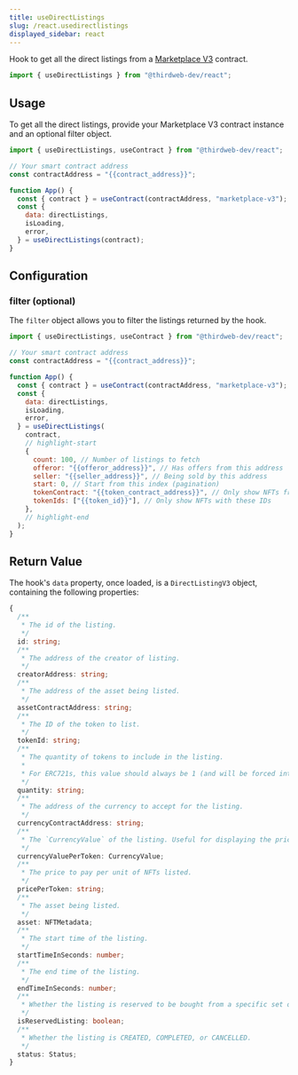 ---
title: useDirectListings
slug: /react.usedirectlistings
displayed_sidebar: react
---


Hook to get all the direct listings from a [Marketplace V3](https://thirdweb.com/thirdweb.eth/MarketplaceV3) contract.

```jsx
import { useDirectListings } from "@thirdweb-dev/react";
```

## Usage

To get all the direct listings, provide your Marketplace V3 contract instance and an optional filter object.

```jsx
import { useDirectListings, useContract } from "@thirdweb-dev/react";

// Your smart contract address
const contractAddress = "{{contract_address}}";

function App() {
  const { contract } = useContract(contractAddress, "marketplace-v3");
  const {
    data: directListings,
    isLoading,
    error,
  } = useDirectListings(contract);
}
```

## Configuration

### filter (optional)

The `filter` object allows you to filter the listings returned by the hook.

```jsx
import { useDirectListings, useContract } from "@thirdweb-dev/react";

// Your smart contract address
const contractAddress = "{{contract_address}}";

function App() {
  const { contract } = useContract(contractAddress, "marketplace-v3");
  const {
    data: directListings,
    isLoading,
    error,
  } = useDirectListings(
    contract,
    // highlight-start
    {
      count: 100, // Number of listings to fetch
      offeror: "{{offeror_address}}", // Has offers from this address
      seller: "{{seller_address}}", // Being sold by this address
      start: 0, // Start from this index (pagination)
      tokenContract: "{{token_contract_address}}", // Only show NFTs from this collection
      tokenIds: ["{{token_id}}"], // Only show NFTs with these IDs
    },
    // highlight-end
  );
}
```

## Return Value

The hook's `data` property, once loaded, is a `DirectListingV3` object, containing the following properties:

```ts
{
  /**
   * The id of the listing.
   */
  id: string;
  /**
   * The address of the creator of listing.
   */
  creatorAddress: string;
  /**
   * The address of the asset being listed.
   */
  assetContractAddress: string;
  /**
   * The ID of the token to list.
   */
  tokenId: string;
  /**
   * The quantity of tokens to include in the listing.
   *
   * For ERC721s, this value should always be 1 (and will be forced internally regardless of what is passed here).
   */
  quantity: string;
  /**
   * The address of the currency to accept for the listing.
   */
  currencyContractAddress: string;
  /**
   * The `CurrencyValue` of the listing. Useful for displaying the price information.
   */
  currencyValuePerToken: CurrencyValue;
  /**
   * The price to pay per unit of NFTs listed.
   */
  pricePerToken: string;
  /**
   * The asset being listed.
   */
  asset: NFTMetadata;
  /**
   * The start time of the listing.
   */
  startTimeInSeconds: number;
  /**
   * The end time of the listing.
   */
  endTimeInSeconds: number;
  /**
   * Whether the listing is reserved to be bought from a specific set of buyers.
   */
  isReservedListing: boolean;
  /**
   * Whether the listing is CREATED, COMPLETED, or CANCELLED.
   */
  status: Status;
}
```
